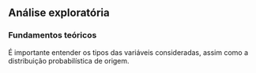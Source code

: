 ## Análise exploratória

### Fundamentos teóricos

É importante entender os tipos das variáveis consideradas, assim como a distribuição probabilística de origem.  
